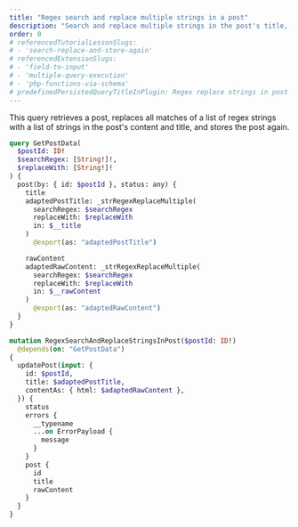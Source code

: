 ```yaml
---
title: "Regex search and replace multiple strings in a post"
description: "Search and replace multiple strings in the post's title, excerpt and content"
order: 0
# referencedTutorialLessonSlugs:
# - 'search-replace-and-store-again'
# referencedExtensionSlugs:
# - 'field-to-input'
# - 'multiple-query-execution'
# - 'php-functions-via-schema'
# predefinedPersistedQueryTitleInPlugin: Regex replace strings in post
---
```


This query retrieves a post, replaces all matches of a list of regex strings with a list of strings in the post's content and title, and stores the post again.

```graphql
query GetPostData(
  $postId: ID!
  $searchRegex: [String!]!,
  $replaceWith: [String!]!
) {
  post(by: { id: $postId }, status: any) {
    title
    adaptedPostTitle: _strRegexReplaceMultiple(
      searchRegex: $searchRegex
      replaceWith: $replaceWith
      in: $__title
    )
      @export(as: "adaptedPostTitle")

    rawContent
    adaptedRawContent: _strRegexReplaceMultiple(
      searchRegex: $searchRegex
      replaceWith: $replaceWith
      in: $__rawContent
    )
      @export(as: "adaptedRawContent")
  }
}

mutation RegexSearchAndReplaceStringsInPost($postId: ID!)
  @depends(on: "GetPostData")
{
  updatePost(input: {
    id: $postId,
    title: $adaptedPostTitle,
    contentAs: { html: $adaptedRawContent },
  }) {
    status
    errors {
      __typename
      ...on ErrorPayload {
        message
      }
    }
    post {
      id
      title
      rawContent
    }
  }
}
```
